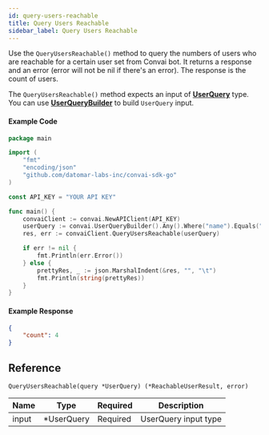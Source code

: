 ```yaml
---
id: query-users-reachable
title: Query Users Reachable
sidebar_label: Query Users Reachable
---
```


Use the ```QueryUsersReachable()``` method to query the numbers of users who are reachable for a certain user set from Convai bot. It returns a response and an error (error will not be nil if there's an error). The response is the count of users.

The ```QueryUsersReachable()``` method expects an input of **[UserQuery]()** type. You can use **[UserQueryBuilder]()** to build ```UserQuery``` input.

#### Example Code

```go
package main

import (
    "fmt"
    "encoding/json"
    "github.com/datomar-labs-inc/convai-sdk-go"
)

const API_KEY = "YOUR API KEY"

func main() {
    convaiClient := convai.NewAPIClient(API_KEY)
	userQuery := convai.UserQueryBuilder().Any().Where("name").Equals("my name").Build()
	res, err := convaiClient.QueryUsersReachable(userQuery)

	if err != nil {
		fmt.Println(err.Error())
	} else {
		prettyRes, _ := json.MarshalIndent(&res, "", "\t")
		fmt.Println(string(prettyRes))
	}
}

```

#### Example Response
```json
{
    "count": 4
}
```

## Reference
```QueryUsersReachable(query *UserQuery) (*ReachableUserResult, error)```

| Name  | Type             | Required | Description          |
|-------|------------------|----------|----------------------|
| input | \*UserQuery      | Required | UserQuery input type |